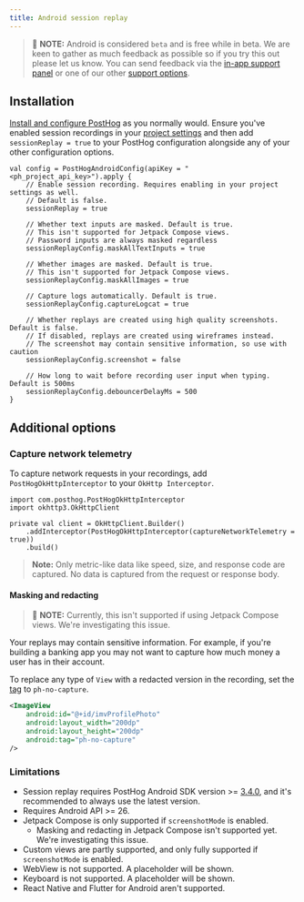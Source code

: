 ```yaml
---
title: Android session replay
---
```


> 🚧 **NOTE:** Android is considered `beta` and is free while in beta. We are keen to gather as much feedback as possible so if you try this out please let us know. You can send feedback via the [in-app support panel](https://us.posthog.com#panel=support%3Afeedback%3Asession_replay%3Alow) or one of our other [support options](/docs/support-options).

## Installation 

[Install and configure PostHog]((/docs/libraries/android#installation)) as you normally would. Ensure you've enabled session recordings in your [project settings](/docs/session-replay/installation#step-two-enable-session-recordings-in-your-project-settings) and then add `sessionReplay = true` to your PostHog configuration alongside any of your other configuration options.  

```android_kotlin
val config = PostHogAndroidConfig(apiKey = "<ph_project_api_key>").apply {
    // Enable session recording. Requires enabling in your project settings as well.
    // Default is false.
    sessionReplay = true

    // Whether text inputs are masked. Default is true.
    // This isn't supported for Jetpack Compose views.
    // Password inputs are always masked regardless
    sessionReplayConfig.maskAllTextInputs = true

    // Whether images are masked. Default is true.
    // This isn't supported for Jetpack Compose views.
    sessionReplayConfig.maskAllImages = true

    // Capture logs automatically. Default is true.
    sessionReplayConfig.captureLogcat = true

    // Whether replays are created using high quality screenshots. Default is false.
    // If disabled, replays are created using wireframes instead.
    // The screenshot may contain sensitive information, so use with caution
    sessionReplayConfig.screenshot = false

    // How long to wait before recording user input when typing. Default is 500ms
    sessionReplayConfig.debouncerDelayMs = 500
}
```

## Additional options

### Capture network telemetry

To capture network requests in your recordings, add `PostHogOkHttpInterceptor` to your `OkHttp Interceptor`. 

```android_kotlin
import com.posthog.PostHogOkHttpInterceptor
import okhttp3.OkHttpClient

private val client = OkHttpClient.Builder()
    .addInterceptor(PostHogOkHttpInterceptor(captureNetworkTelemetry = true))
    .build()
```

> **Note:** Only metric-like data like speed, size, and response code are captured. No data is captured from the request or response body.

#### Masking and redacting

> 🚧 **NOTE:** Currently, this isn't supported if using Jetpack Compose views. We're investigating this issue.

Your replays may contain sensitive information. For example, if you're building a banking app you may not want to capture how much money a user has in their account. 

To replace any type of `View` with a redacted version in the recording, set the [tag](https://developer.android.com/reference/android/view/View#tags) to `ph-no-capture`.

```xml
<ImageView
    android:id="@+id/imvProfilePhoto"
    android:layout_width="200dp"
    android:layout_height="200dp"
    android:tag="ph-no-capture"
/>
```

### Limitations

- Session replay requires PostHog Android SDK version >= [3.4.0](https://github.com/PostHog/posthog-android/releases), and it's recommended to always use the latest version.
- Requires Android API >= 26.
- Jetpack Compose is only supported if `screenshotMode` is enabled.
  - Masking and redacting in Jetpack Compose isn't supported yet. We're investigating this issue.
- Custom views are partly supported, and only fully supported if `screenshotMode`  is enabled.
- WebView is not supported. A placeholder will be shown.
- Keyboard is not supported. A placeholder will be shown.
- React Native and Flutter for Android aren't supported.